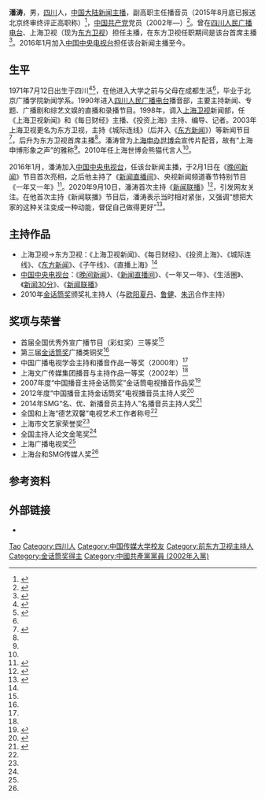 {{艺人
|姓名     = 潘涛
|类型     = 节目主持
|国籍     = {{CHN-MLD}}
|民族     = 汉族
|出生日期 = {{Birth date and age|year=1971|month=7|day=12}}
|出生地点 = {{PRC}}[[四川省|四川省]]
|职业     = [[主持人|主持人]]（副高职主任级）
|语言     = [[汉语普通话|汉语普通话]]
|教育程度 = 北京广播学院（现[[中国传媒大学|中国传媒大学]]）新闻学系
|代表作   = 《[[东方新闻|东方新闻]]》
|活跃年代 = 1990年至今
}}
'''潘涛'''{{BD|1971年|7月12日}}，男，[[四川|四川]]人，[[中国大陆|中国大陆]][[新闻主播|新闻主播]]，副高职主任播音员（2015年8月底已报送北京终审终评正高职称）<ref name="候选">{{cite news |title=2015SMG名优主持人候选人-潘涛 |url=http://www.kankanews.com/a/2015-09-18/0037106888.shtml |publisher=看看新闻 |date=2015年9月18日 |accessdate=2016年2月2日 |archive-url=https://web.archive.org/web/20150929033715/http://www.kankanews.com/a/2015-09-18/0037106888.shtml |archive-date=2015年9月29日 |dead-url=yes }}</ref>，[[中国共产党|中国共产党]]党员（2002年—）<ref>{{cite web |url=https://www.youtube.com/watch?v=R4u5JFNXPvk}}</ref>。曾在[[四川人民广播电台|四川人民广播电台]]、上海卫视（现为[[东方卫视|东方卫视]]）担任主播，在东方卫视任职期间是该台首席主播<ref name="代言">{{cite news |title=川籍金牌主播潘涛成世博熊猫代言人 |url=http://www.chinapanda.org.cn/blog.php?id=488 |publisher=中国保护大熊猫研究中心 |date=2010年1月11日 |accessdate=2016年2月2日 |archive-url=https://web.archive.org/web/20170305003232/http://www.chinapanda.org.cn/blog.php?id=488 |archive-date=2017年3月5日 |dead-url=yes }}</ref>。2016年1月加入[[中国中央电视台|中国中央电视台]]担任该台新闻主播至今。

== 生平 ==
1971年7月12日出生于四川<ref name="加盟">{{cite news|title=央视新闻主播迎新面孔 原东方卫视名嘴潘涛加盟|url=http://news.sohu.com/20160202/n436635365.shtml|publisher=人民网|date=2016年2月2日|accessdate=2016年2月2日|archive-url=https://web.archive.org/web/20160203091529/http://news.sohu.com/20160202/n436635365.shtml|archive-date=2016年2月3日|dead-url=no}}</ref><ref name="主播台上">{{cite news|title=潘涛：主播台上，谁与争锋|url=http://old.jfdaily.com/gb/jfxww/xj/node25218/userobject1ai1907882.html|publisher=申江服务导报|date=2008年1月7日|accessdate=2016年2月2日|deadurl=yes|archiveurl=https://web.archive.org/web/20170305002419/http://old.jfdaily.com/gb/jfxww/xj/node25218/userobject1ai1907882.html|archivedate=2017年3月5日|df=}}</ref>，在他进入大学之前与父母在成都生活<ref name="代言"/>，毕业于北京广播学院新闻学系。1990年进入[[四川人民广播电台|四川人民广播电台]]播音部，主要主持新闻、专题、广播剧和综艺文娱的直播和录播节目。1998年，调入[[上海卫视|上海卫视]]新闻部，任《上海卫视新闻》和《每日财经》主播、《投资上海》主持、编导、记者。2003年上海卫视更名为东方卫视，主持《城际连线》（后并入《[[东方新闻|东方新闻]]》）等新闻节目<ref name="聊天">{{cite news|title=东方卫视主持人潘涛、劳春燕13日14点作客新浪聊天|url=http://sh.sina.com.cn/20031009/164019899.shtml|publisher=新浪网上海频道|date=2013年10月9日|accessdate=2016年2月2日|archive-url=https://web.archive.org/web/20170305002839/http://sh.sina.com.cn/20031009/164019899.shtml|archive-date=2017年3月5日|dead-url=no}}</ref>，后升为东方卫视首席主播<ref name="代言"/>。潘涛曾为[[上海世博会|上海申办世博会]]宣传片配音，故有“上海申博形象之声”的雅称<ref name="主播台上"/>。2010年任上海世博会熊猫代言人<ref name="代言"/>。

2016年1月，潘涛加入[[中国中央电视台|中国中央电视台]]，任该台新闻主播，于2月1日在《[[晚间新闻_(中国中央电视台)|晚间新闻]]》节目首次亮相，之后他主持了《[[新闻直播间|新闻直播间]]》、央视新闻频道春节特别节目《一年又一年》<ref>{{cite news |title=资深"新人"潘涛央视首秀:又一从上海走出的名主播 |url=http://sh.eastday.com/m/20160202/u1ai9207003.html |publisher=东方网 |date=2016-02-02 |accessdate=2016-02-02 |archive-url=https://web.archive.org/web/20160203091206/http://sh.eastday.com/m/20160202/u1ai9207003.html |archive-date=2016-02-03 |dead-url=no }}</ref>。2020年9月10日，潘涛首次主持《[[新闻联播|新闻联播]]》<ref>{{cite news |title=《新闻联播》主播上新，潘涛亮相 |url=https://www.thepaper.cn/newsDetail_forward_9114559 |accessdate=2020-09-10 |agency=澎湃新闻 |date=2020-09-10 |language=zh-hans |archive-date=2020-09-27 |archive-url=https://web.archive.org/web/20200927234828/https://www.thepaper.cn/newsDetail_forward_9114559 |dead-url=no }}</ref>，引发网友关注。在他首次主持《新闻联播》节目后，潘涛表示当时相对紧张，又强调“想把大家的这种关注变成一种动能，督促自己做得更好”<ref>{{cite news |title=潘涛回应第一次播《新闻联播》：紧张，播完如释重负 |url=http://ent.ycwb.com/2020-09/11/content_1146662.htm |accessdate=2020-09-11 |work=羊城派综合 |date=2020-09-11}}</ref>。

== 主持作品 ==
* 上海卫视→东方卫视：《上海卫视新闻》、《每日财经》、《投资上海》、《城际连线》、《[[东方新闻|东方新闻]]》、《子午线》、《直播上海》<ref name="候选"/>
* [[中国中央电视台|中国中央电视台]]：《[[晚间新闻_(中国中央电视台)|晚间新闻]]》、《[[新闻直播间|新闻直播间]]》、《一年又一年》、《生活圈》、《[[新闻30分|新闻30分]]》、《[[新闻联播|新闻联播]]》
* 2010年[[金话筒奖|金话筒奖]]颁奖礼主持人（与[[欧阳夏丹|欧阳夏丹]]、[[鲁健|鲁健]]、[[朱迅|朱迅]]合作主持）

== 奖项与荣誉 ==
* 首届全国优秀外宣广播节目（彩虹奖）三等奖<ref name="聊天"/>
* 第三届[[金话筒奖|金话筒奖]]广播类铜奖<ref name="聊天"/>
* 中国广播电视学会主持和播音作品一等奖（2000年）<ref name="聊天"/>
* 上海文广传媒集团播音与主持作品一等奖（2002年）<ref name="聊天"/>
* 2007年度“中国播音主持金话筒奖”金话筒电视播音作品奖<ref>{{cite news|title=陈蓉潘涛等上海四位主持人喜获“金话筒”奖|url=http://ent.sina.com.cn/v/m/2008-01-04/10311862189.shtml|publisher=上海青年报|date=2008-01-04|accessdate=2016-02-02|archive-url=https://web.archive.org/web/20170305002840/http://ent.sina.com.cn/v/m/2008-01-04/10311862189.shtml|archive-date=2017-03-05|dead-url=no}}</ref>
* 2012年度“中国播音主持金话筒奖”电视播音员主持人奖<ref name="再捧">{{cite news|title=川籍名嘴潘涛再捧主持人金话筒|url=http://ent.sina.com.cn/s/m/2013-01-22/06193841194.shtml|publisher=四川在线-华西都市报|date=2013-01-22|accessdate=2016-02-02|archive-url=https://web.archive.org/web/20160209181138/http://ent.sina.com.cn/s/m/2013-01-22/06193841194.shtml|archive-date=2016-02-09|dead-url=no}}</ref>
* 2014年SMG“名、优、新播音员主持人”名播音员主持人奖<ref>{{cite news|title=2014SMG名优新播音员主持人揭晓 潘涛等主持人获奖|url=http://sh.sina.com.cn/news/w/2014-12-24/detail-iavxeafr9267344.shtml|publisher=东广新闻台fm90.9|date=2014-12-24|accessdate=2016-02-02|archive-url=https://web.archive.org/web/20160209181136/http://sh.sina.com.cn/news/w/2014-12-24/detail-iavxeafr9267344.shtml|archive-date=2016-02-09|dead-url=no}}</ref>
* 全国和上海“德艺双馨”电视艺术工作者称号<ref name="候选"/>
* 上海市文艺家荣誉奖<ref name="候选"/>
* 全国主持人论文金笔奖<ref name="候选"/>
* 上海广播电视奖<ref name="候选"/>
* 上海台和SMG传媒人奖<ref name="候选"/>

== 参考资料 ==
{{reflist|2}}

== 外部链接 ==
* {{sinaweibo|pandatao}}

{{新闻联播播音员}}

{{Authority control}}
{{DEFAULTSORT:Pan潘}}
[[Category:潘姓|Tao]]
[[Category:四川人|Category:四川人]]
[[Category:中国传媒大学校友|Category:中国传媒大学校友]]
[[Category:前东方卫视主持人|Category:前东方卫视主持人]]
[[Category:金话筒奖得主|Category:金话筒奖得主]]
[[Category:中國共產黨黨員_(2002年入黨)|Category:中國共產黨黨員 (2002年入黨)]]